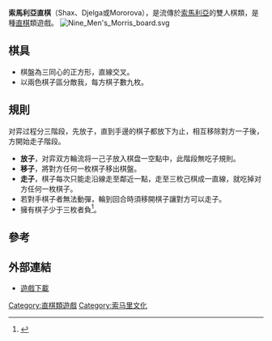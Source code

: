 '''索馬利亞直棋'''（Shax、Djelga或Mororova），是流傳於[[索馬利亞|索馬利亞]]的雙人棋類，是種[[直棋|直棋]]類遊戲。
[[Image:Nine_Men's_Morris_board.svg|thumb]]
==棋具==
*棋盤為三同心的正方形，直線交叉。
*以兩色棋子區分敵我，每方棋子數九枚。

==規則==

对弈过程分三階段，先放子，直到手邊的棋子都放下为止，相互移除對方一子後，方開始走子階段。

* '''放子'''，对弈双方輪流将一己子放入棋盘一空點中，此階段無吃子規則。
* '''移子'''，將對方任何一枚棋子移出棋盤。
* '''走子'''，棋子每次只能走沿線走至鄰近一點，走至三枚己棋成一直線，就吃掉对方任何一枚棋子。
* 若對手棋子者無法動彈，輪到回合時須移開棋子讓對方可以走子。
* 擁有棋子少于三枚者負<ref>{{Cite web |url=http://www.boardgamegeek.com/boardgame/63875/shax |title=Shax Rules |access-date=2010-09-07 |archive-date=2020-08-06 |archive-url=https://web.archive.org/web/20200806134210/https://boardgamegeek.com/boardgame/63875/shax |dead-url=no }}</ref>。

==參考==
<div class="references-small">
<references/>
</div>

==外部連結==
*[https://web.archive.org/web/20101009174428/http://www.dm.unipi.it/~jama/ethno/shax.html 遊戲下載]
{{遊戲小作品}}
[[Category:直棋類遊戲|Category:直棋類遊戲]]
[[Category:索马里文化|Category:索马里文化]]